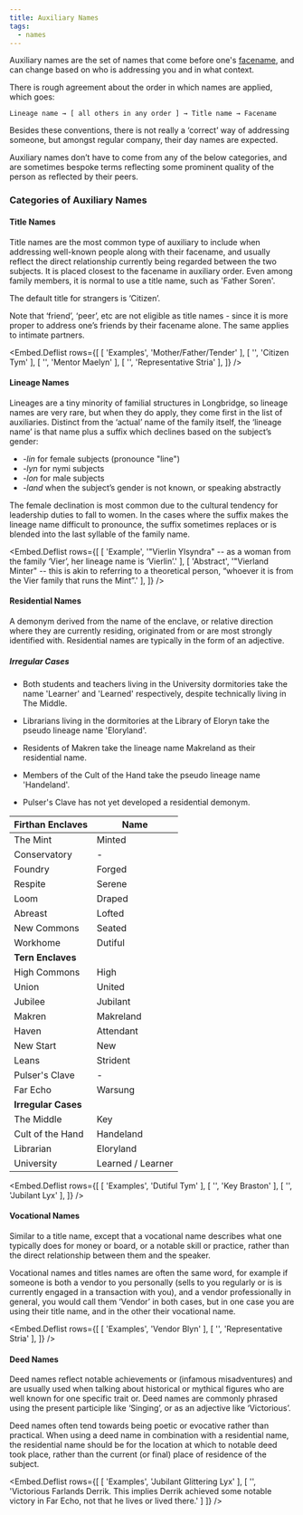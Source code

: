```yaml
---
title: Auxiliary Names
tags:
  - names
---
```

Auxiliary names are the set of names that come before one's
[facename](lore:facenames), and can change based on who is addressing you and
in what context.

There is rough agreement about the order in which names are applied, which
goes:

    Lineage name → [ all others in any order ] → Title name → Facename

Besides these conventions, there is not really a ‘correct’ way of addressing
someone, but amongst regular company, their day names are expected.

Auxiliary names don’t have to come from any of the below categories, and are
sometimes bespoke terms reflecting some prominent quality of the person as
reflected by their peers.

### Categories of Auxiliary Names

#### Title Names

Title names are the most common type of auxiliary to include when addressing
well-known people along with their facename, and usually reflect the direct
relationship currently being regarded between the two subjects. It is placed
closest to the facename in auxiliary order. Even among family members, it is
normal to use a title name, such as 'Father Soren'.

The default title for strangers is ‘Citizen’.

Note that ‘friend’, ‘peer’, etc are not eligible as title names - since
it is more proper to address one’s friends by their facename alone. The same
applies to intimate partners.

<Embed.Deflist rows={[
  [ 'Examples', 'Mother/Father/Tender' ],
  [ '',         'Citizen Tym' ],
  [ '',         'Mentor Maelyn' ],
  [ '',         'Representative Stria' ],
]} />


#### Lineage Names

Lineages are a tiny minority of familial structures in Longbridge, so lineage
names are very rare, but when they do apply, they come first in the list of
auxiliaries. Distinct from the ‘actual’ name of the family itself, the
‘lineage name’ is that name plus a suffix which declines based on the subject’s
gender:

- *-lin* for female subjects (pronounce "line")
- *-lyn* for nymi subjects
- *-lon* for male subjects
- *-land* when the subject’s gender is not known, or speaking abstractly

The female declination is most common due to the cultural tendency for
leadership duties to fall to women. In the cases where the suffix makes the
lineage name difficult to pronounce, the suffix sometimes replaces or is
blended into the last syllable of the family name.

<Embed.Deflist rows={[
  [ 'Example',  '"Vierlin Ylsyndra" -- as a woman from the family ‘Vier’, her lineage name is ‘Vierlin’.' ],
  [ 'Abstract', '"Vierland Minter" -- this is akin to referring to a theoretical person, “whoever it is from the Vier family that runs the Mint”.' ],
]} />

#### Residential Names

A demonym derived from the name of the enclave, or relative direction where
they are currently residing, originated from or are most strongly identified
with. Residential names are typically in the form of an adjective.

##### Irregular Cases

- Both students and teachers living in the University dormitories take the name
  'Learner' and 'Learned' respectively, despite technically living in The Middle.

- Librarians living in the dormitories at the Library of Eloryn take the pseudo
  lineage name 'Eloryland'.

- Residents of Makren take the lineage name Makreland as their residential
  name.

- Members of the Cult of the Hand take the pseudo lineage name 'Handeland'.

- Pulser's Clave has not yet developed a residential demonym.

| Firthan Enclaves    | Name              |
| ---                 | ---               |
| The Mint            | Minted            |
| Conservatory        | -                 |
| Foundry             | Forged            |
| Respite             | Serene            |
| Loom                | Draped            |
| Abreast             | Lofted            |
| New Commons         | Seated            |
| Workhome            | Dutiful           |
| **Tern Enclaves**   |                   |
| High Commons        | High              |
| Union               | United            |
| Jubilee             | Jubilant          |
| Makren              | Makreland         |
| Haven               | Attendant         |
| New Start           | New               |
| Leans               | Strident          |
| Pulser's Clave      | -                 |
| Far Echo            | Warsung           |
| **Irregular Cases** |                   |
| The Middle          | Key               |
| Cult of the Hand    | Handeland         |
| Librarian           | Eloryland         |
| University          | Learned / Learner |

<Embed.Deflist rows={[
  [ 'Examples', 'Dutiful Tym' ],
  [ '',         'Key Braston' ],
  [ '',         'Jubilant Lyx' ],
]} />


#### Vocational Names

Similar to a title name, except that a vocational name describes what one
typically does for money or board, or a notable skill or practice, rather than
the direct relationship between them and the speaker.

Vocational names and titles names are often the same word, for example if
someone is both a vendor to you personally (sells to you regularly or is is
currently engaged in a transaction with you), and a vendor professionally in
general, you would call them ‘Vendor’ in both cases, but in one case you are
using their title name, and in the other their vocational name.

<Embed.Deflist rows={[
  [ 'Examples', 'Vendor Blyn' ],
  [ '',         'Representative Stria' ],
]} />

#### Deed Names

Deed names reflect notable achievements or (infamous misadventures) and are
usually used when talking about historical or mythical figures who are well
known for one specific trait or. Deed names are commonly phrased using the
present participle like ‘Singing’, or as an adjective like ‘Victorious’.

Deed names often tend towards being poetic or evocative rather than practical.
When using a deed name in combination with a residential name, the residential
name should be for the location at which to notable deed took place, rather
than the current (or final) place of residence of the subject.

<Embed.Deflist rows={[
  [ 'Examples', 'Jubilant Glittering Lyx' ],
  [ '',         'Victorious Farlands Derrik. This implies Derrik achieved some notable victory in Far Echo, not that he lives or lived there.' ]
]} />

